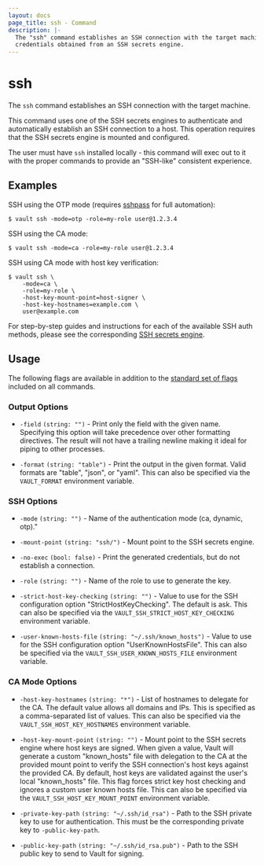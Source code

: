 ```yaml
---
layout: docs
page_title: ssh - Command
description: |-
  The "ssh" command establishes an SSH connection with the target machine using
  credentials obtained from an SSH secrets engine.
---
```


# ssh

The `ssh` command establishes an SSH connection with the target machine.

This command uses one of the SSH secrets engines to authenticate and
automatically establish an SSH connection to a host. This operation requires
that the SSH secrets engine is mounted and configured.

The user must have `ssh` installed locally - this command will exec out to it
with the proper commands to provide an "SSH-like" consistent experience.

## Examples

SSH using the OTP mode (requires [sshpass](https://linux.die.net/man/1/sshpass)
for full automation):

```shell-session
$ vault ssh -mode=otp -role=my-role user@1.2.3.4
```

SSH using the CA mode:

```shell-session
$ vault ssh -mode=ca -role=my-role user@1.2.3.4
```

SSH using CA mode with host key verification:

```shell-session
$ vault ssh \
    -mode=ca \
    -role=my-role \
    -host-key-mount-point=host-signer \
    -host-key-hostnames=example.com \
    user@example.com
```

For step-by-step guides and instructions for each of the available SSH
auth methods, please see the corresponding [SSH secrets
engine](/docs/secrets/ssh).

## Usage

The following flags are available in addition to the [standard set of
flags](/docs/commands) included on all commands.

### Output Options

- `-field` `(string: "")` - Print only the field with the given name. Specifying
  this option will take precedence over other formatting directives. The result
  will not have a trailing newline making it ideal for piping to other processes.

- `-format` `(string: "table")` - Print the output in the given format. Valid
  formats are "table", "json", or "yaml". This can also be specified via the
  `VAULT_FORMAT` environment variable.

### SSH Options

- `-mode` `(string: "")` - Name of the authentication mode (ca, dynamic, otp)."

- `-mount-point` `(string: "ssh/")` - Mount point to the SSH secrets engine.

- `-no-exec` `(bool: false)` - Print the generated credentials, but do not
  establish a connection.

- `-role` `(string: "")` - Name of the role to use to generate the key.

- `-strict-host-key-checking` `(string: "")` - Value to use for the SSH
  configuration option "StrictHostKeyChecking". The default is ask. This can
  also be specified via the `VAULT_SSH_STRICT_HOST_KEY_CHECKING` environment
  variable.

- `-user-known-hosts-file` `(string: "~/.ssh/known_hosts")` - Value to use for
  the SSH configuration option "UserKnownHostsFile". This can also be specified
  via the `VAULT_SSH_USER_KNOWN_HOSTS_FILE` environment variable.

### CA Mode Options

- `-host-key-hostnames` `(string: "*")` - List of hostnames to delegate for the
  CA. The default value allows all domains and IPs. This is specified as a
  comma-separated list of values. This can also be specified via the
  `VAULT_SSH_HOST_KEY_HOSTNAMES` environment variable.

- `-host-key-mount-point` `(string: "")` - Mount point to the SSH
  secrets engine where host keys are signed. When given a value, Vault will
  generate a custom "known_hosts" file with delegation to the CA at the provided
  mount point to verify the SSH connection's host keys against the provided CA.
  By default, host keys are validated against the user's local "known_hosts"
  file. This flag forces strict key host checking and ignores a custom user
  known hosts file. This can also be specified via the
  `VAULT_SSH_HOST_KEY_MOUNT_POINT` environment variable.

- `-private-key-path` `(string: "~/.ssh/id_rsa")` - Path to the SSH private key
  to use for authentication. This must be the corresponding private key to
  `-public-key-path`.

- `-public-key-path` `(string: "~/.ssh/id_rsa.pub")` - Path to the SSH public
  key to send to Vault for signing.
